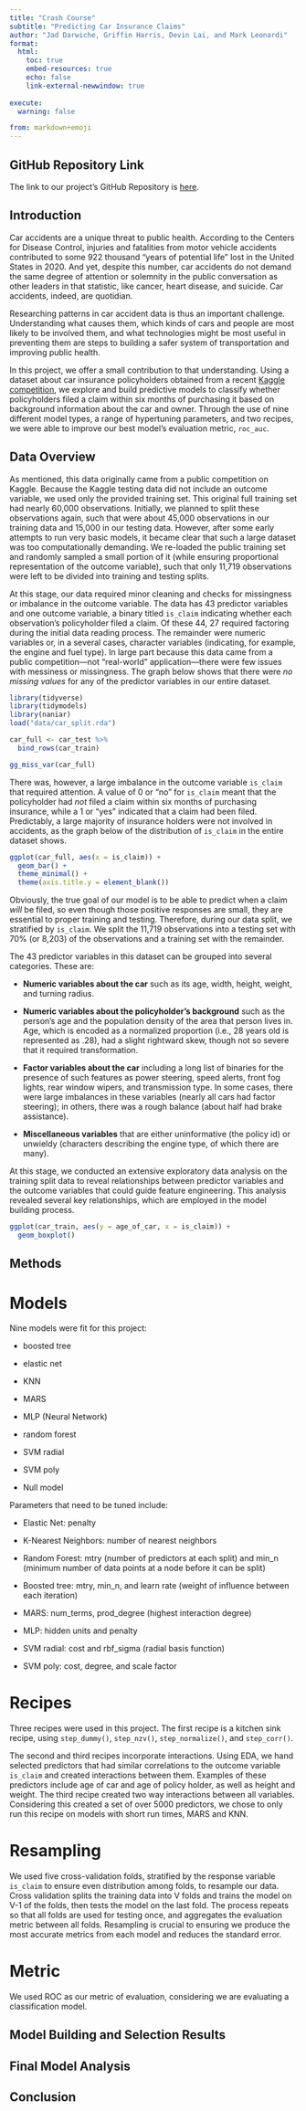 ```yaml
---
title: "Crash Course"
subtitle: "Predicting Car Insurance Claims"
author: "Jad Darwiche, Griffin Harris, Devin Lai, and Mark Leonardi"
format:
  html:
    toc: true
    embed-resources: true
    echo: false
    link-external-newwindow: true
    
execute:
  warning: false

from: markdown+emoji  
---
```


## GitHub Repository Link

The link to our project's GitHub Repository is [here](https://github.com/mleonardi6/301-3-final-project).

## Introduction

Car accidents are a unique threat to public health. According to the Centers for Disease Control, injuries and fatalities from motor vehicle accidents contributed to some 922 thousand "years of potential life" lost in the United States in 2020. And yet, despite this number, car accidents do not demand the same degree of attention or solemnity in the public conversation as other leaders in that statistic, like cancer, heart disease, and suicide. Car accidents, indeed, are quotidian.

Researching patterns in car accident data is thus an important challenge. Understanding what causes them, which kinds of cars and people are most likely to be involved them, and what technologies might be most useful in preventing them are steps to building a safer system of transportation and improving public health.

In this project, we offer a small contribution to that understanding. Using a dataset about car insurance policyholders obtained from a recent [Kaggle competition](https://www.kaggle.com/datasets/ifteshanajnin/carinsuranceclaimprediction-classification?select=train.csv), we explore and build predictive models to classify whether policyholders filed a claim within six months of purchasing it based on background information about the car and owner. Through the use of nine different model types, a range of hypertuning parameters, and two recipes, we were able to improve our best model's evaluation metric, `roc_auc`.

## Data Overview

As mentioned, this data originally came from a public competition on Kaggle. Because the Kaggle testing data did not include an outcome variable, we used only the provided training set. This original full training set had nearly 60,000 observations. Initially, we planned to split these observations again, such that were about 45,000 observations in our training data and 15,000 in our testing data. However, after some early attempts to run very basic models, it became clear that such a large dataset was too computationally demanding. We re-loaded the public training set and randomly sampled a small portion of it (while ensuring proportional representation of the outcome variable), such that only 11,719 observations were left to be divided into training and testing splits.

At this stage, our data required minor cleaning and checks for missingness or imbalance in the outcome variable. The data has 43 predictor variables and one outcome variable, a binary titled `is_claim` indicating whether each observation's policyholder filed a claim. Of these 44, 27 required factoring during the initial data reading process. The remainder were numeric variables or, in a several cases, character variables (indicating, for example, the engine and fuel type). In large part because this data came from a public competition---not "real-world" application---there were few issues with messiness or missingness. The graph below shows that there were *no missing values* for any of the predictor variables in our entire dataset.

```r
library(tidyverse)
library(tidymodels)
library(naniar)
load("data/car_split.rda")

car_full <- car_test %>% 
  bind_rows(car_train)

gg_miss_var(car_full)
```

There was, however, a large imbalance in the outcome variable `is_claim` that required attention. A value of 0 or "no" for `is_claim` meant that the policyholder had *not* filed a claim within six months of purchasing insurance, while a 1 or "yes" indicated that a claim had been filed. Predictably, a large majority of insurance holders were not involved in accidents, as the graph below of the distribution of `is_claim` in the entire dataset shows.

```r
ggplot(car_full, aes(x = is_claim)) +
  geom_bar() +
  theme_minimal() +
  theme(axis.title.y = element_blank())
```

Obviously, the true goal of our model is to be able to predict when a claim *will* be filed, so even though those positive responses are small, they are essential to proper training and testing. Therefore, during our data split, we stratified by `is_claim`. We split the 11,719 observations into a testing set with 70% (or 8,203) of the observations and a training set with the remainder.

The 43 predictor variables in this dataset can be grouped into several categories. These are:

-   **Numeric variables about the car** such as its age, width, height, weight, and turning radius.

-   **Numeric variables about the policyholder's background** such as the person's age and the population density of the area that person lives in. Age, which is encoded as a normalized proportion (i.e., 28 years old is represented as .28), had a slight rightward skew, though not so severe that it required transformation.

-   **Factor variables about the car** including a long list of binaries for the presence of such features as power steering, speed alerts, front fog lights, rear window wipers, and transmission type. In some cases, there were large imbalances in these variables (nearly all cars had factor steering); in others, there was a rough balance (about half had brake assistance).

-   **Miscellaneous variables** that are either uninformative (the policy id) or unwieldy (characters describing the engine type, of which there are many).

At this stage, we conducted an extensive exploratory data analysis on the training split data to reveal relationships between predictor variables and the outcome variables that could guide feature engineering. This analysis revealed several key relationships, which are employed in the model building process.

```r
ggplot(car_train, aes(y = age_of_car, x = is_claim)) +
  geom_boxplot()

```


## Methods

# Models

Nine models were fit for this project:

- boosted tree

- elastic net

- KNN

- MARS

- MLP (Neural Network)

- random forest

- SVM radial

- SVM poly

- Null model

Parameters that need to be tuned include:

-   Elastic Net: penalty

- K-Nearest Neighbors: number of nearest neighbors

-   Random Forest: mtry (number of predictors at each split) and min_n (minimum number of data points at a node before it can be split)

-   Boosted tree: mtry, min_n, and learn rate (weight of influence between each iteration)

- MARS: num_terms, prod_degree (highest interaction degree)

- MLP: hidden units and penalty

- SVM radial: cost and rbf_sigma (radial basis function)

- SVM poly: cost, degree, and scale factor

# Recipes

Three recipes were used in this project. The first recipe is a kitchen sink recipe, using `step_dummy()`, `step_nzv()`, `step_normalize()`, and `step_corr()`.

The second and third recipes incorporate interactions. Using EDA, we hand selected predictors that had similar correlations to the outcome variable `is_claim` and created interactions between them. Examples of these predictors include age of car and age of policy holder, as well as height and weight. The third recipe created two way interactions between all variables. Considering this created a set of over 5000 predictors, we chose to only run this recipe on models with short run times, MARS and KNN. 

# Resampling

We used five cross-validation folds, stratified by the response variable `is_claim` to ensure even distribution among folds, to resample our data. Cross validation splits the training data into V folds and trains the model on V-1 of the folds, then tests the model on the last fold. The process repeats so that all folds are used for testing once, and aggregates the evaluation metric between all folds. Resampling is crucial to ensuring we produce the most accurate metrics from each model and reduces the standard error.

# Metric

We used ROC as our metric of evaluation, considering we are evaluating a classification model.

## Model Building and Selection Results

## Final Model Analysis

## Conclusion
